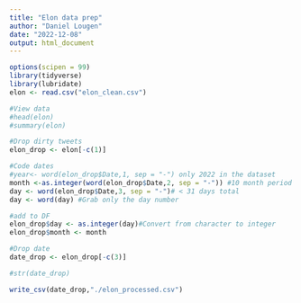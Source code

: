 ```yaml
---
title: "Elon data prep"
author: "Daniel Lougen"
date: "2022-12-08"
output: html_document
---
```


```r
options(scipen = 99)
library(tidyverse)
library(lubridate)
elon <- read.csv("elon_clean.csv")
```


```r
#View data 
#head(elon)
#summary(elon)

#Drop dirty tweets
elon_drop <- elon[-c(1)]

#Code dates 
#year<- word(elon_drop$Date,1, sep = "-") only 2022 in the dataset
month <-as.integer(word(elon_drop$Date,2, sep = "-")) #10 month period
day <- word(elon_drop$Date,3, sep = "-")# < 31 days total
day <- word(day) #Grab only the day number

#add to DF
elon_drop$day <- as.integer(day)#Convert from character to integer
elon_drop$month <- month

#Drop date
date_drop <- elon_drop[-c(3)]

#str(date_drop)

write_csv(date_drop,"./elon_processed.csv")
```

